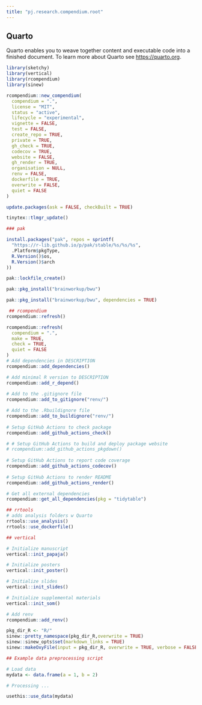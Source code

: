 ```yaml
---
title: "pj.research.compendium.root"
---
```


## Quarto

Quarto enables you to weave together content and executable code into a finished document.
To learn more about Quarto see <https://quarto.org>.

```r
library(sketchy)
library(vertical)
library(rcompendium)
library(sinew)

rcompendium::new_compendium(
  compendium = ".",
  license = "MIT",
  status = "active",
  lifecycle = "experimental",
  vignette = FALSE,
  test = FALSE,
  create_repo = TRUE,
  private = TRUE,
  gh_check = TRUE,
  codecov = TRUE,
  website = FALSE,
  gh_render = TRUE,
  organisation = NULL,
  renv = FALSE,
  dockerfile = TRUE,
  overwrite = FALSE,
  quiet = FALSE
)

update.packages(ask = FALSE, checkBuilt = TRUE)

tinytex::tlmgr_update()

### pak

install.packages("pak", repos = sprintf(
  "https://r-lib.github.io/p/pak/stable/%s/%s/%s",
  .Platform$pkgType,
  R.Version()$os,
  R.Version()$arch
))

pak::lockfile_create()

pak::pkg_install("brainworkup/bwu")

pak::pkg_install("brainworkup/bwu", dependencies = TRUE)

```

```r
 ## rcompendium  
rcompendium::refresh()

rcompendium::refresh(
  compendium = ".",
  make = TRUE,
  check = TRUE,
  quiet = FALSE
)
# Add dependencies in DESCRIPTION
rcompendium::add_dependencies()

# Add minimal R version to DESCRIPTION
rcompendium::add_r_depend()
	
# Add to the .gitignore file
rcompendium::add_to_gitignore("renv/")

# Add to the .Rbuildignore file
rcompendium::add_to_buildignore("renv/")
	
# Setup GitHub Actions to check package
rcompendium::add_github_actions_check()

# # Setup GitHub Actions to build and deploy package website
# rcompendium::add_github_actions_pkgdown()
	
# Setup GitHub Actions to report code coverage
rcompendium::add_github_actions_codecov()
	
# Setup GitHub Actions to render README
rcompendium::add_github_actions_render()

# Get all external dependencies
rcompendium::get_all_dependencies(pkg = "tidytable")

```

```r
## rrtools
# adds analysis folders w Quarto
rrtools::use_analysis()
rrtools::use_dockerfile()
```

```r
## vertical

# Initialize manuscript
vertical::init_papaja()

# Initialize posters
vertical::init_poster()

# Initialize slides
vertical::init_slides()

# Initialize supplemental materials
vertical::init_som()

```

```r

# Add renv
rcompendium::add_renv()

pkg_dir_R <- "R/"
sinew::pretty_namespace(pkg_dir_R,overwrite = TRUE)
sinew::sinew_opts$set(markdown_links = TRUE)
sinew::makeOxyFile(input = pkg_dir_R, overwrite = TRUE, verbose = FALSE)

```

```r
## Example data preprocessing script

# Load data
mydata <- data.frame(a = 1, b = 2)

# Processing ...

usethis::use_data(mydata)
```
